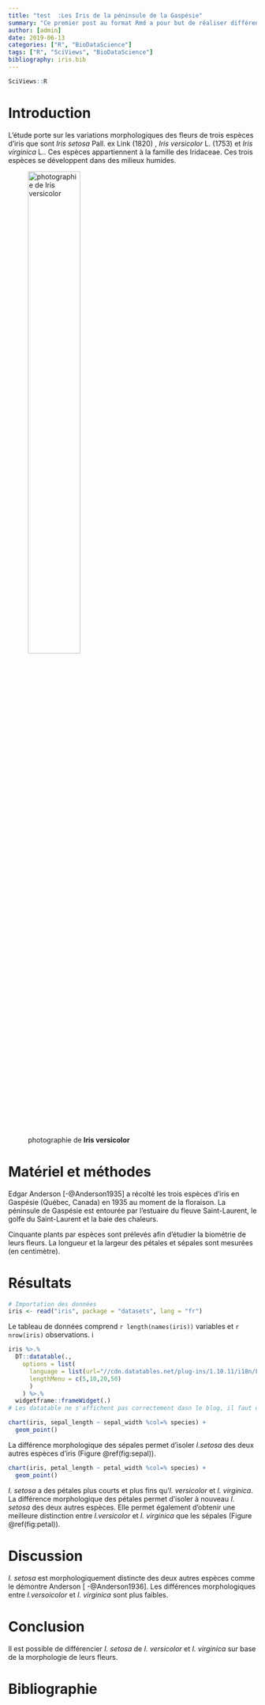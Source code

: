 ```yaml
---
title: "test  :Les Iris de la péninsule de la Gaspésie"
summary: "Ce premier post au format Rmd a pour but de réaliser différents graphiques et tableau sur le jeu de données Iris"
author: [admin]
date: 2019-06-13
categories: ["R", "BioDataScience"]
tags: ["R", "SciViews", "BioDataScience"]
bibliography: iris.bib
---
```


```r
SciViews::R
```

# Introduction

L'étude porte sur les variations morphologiques des fleurs de trois espèces d'iris que sont *Iris setosa* Pall. ex Link (1820) , *Iris versicolor* L. (1753) et *Iris virginica* L.. Ces espèces appartiennent à la famille des Iridaceae. Ces trois espèces se développent dans des milieux humides. 


![photographie de **Iris versicolor**](/img/iris.jpg){width=50%}

# Matériel et méthodes

Edgar Anderson [-@Anderson1935] a récolté les trois espèces d'iris en Gaspésie (Québec, Canada) en 1935 au moment de la floraison. La péninsule de Gaspésie est entourée par l'estuaire du fleuve Saint-Laurent, le golfe du Saint-Laurent et la baie des chaleurs.

Cinquante plants par espèces sont prélevés afin d'étudier la biométrie de leurs fleurs. La longueur et la largeur des pétales et sépales sont mesurées (en centimètre).

# Résultats

```r
# Importation des données
iris <- read("iris", package = "datasets", lang = "fr")
```

Le tableau de données comprend `r length(names(iris))` variables et `r nrow(iris)` observations. 
i
```r
iris %>.%
  DT::datatable(.,
    options = list(
      language = list(url="//cdn.datatables.net/plug-ins/1.10.11/i18n/French.json"),
      lengthMenu = c(5,10,20,50)
      )
    ) %>.%
  widgetframe::frameWidget(.) 
# Les datatable ne s'affichent pas correctement dasn le blog, il faut donc employer cette parade avec le package widgetframe
```


```r
chart(iris, sepal_length ~ sepal_width %col=% species) +
  geom_point()
```

La différence morphologique des sépales permet d'isoler *I.setosa* des deux autres espèces d'iris (Figure \@ref(fig:sepal)). 

```r
chart(iris, petal_length ~ petal_width %col=% species) +
  geom_point()
```

*I. setosa*  a des pétales plus courts et plus fins qu'*I. versicolor* et *I. virginica*. La différence morphologique des pétales permet d'isoler à nouveau *I. setosa* des deux autres espèces. Elle permet également d'obtenir une meilleure distinction entre  *I.versicolor* et *I. virginica* que les sépales (Figure \@ref(fig:petal)).


# Discussion

*I. setosa* est morphologiquement distincte des deux autres espèces comme le démontre Anderson [ -@Anderson1936]. Les différences morphologiques entre *I.versoicolor* et *I. virginica* sont plus faibles.


# Conclusion

Il est possible de différencier *I. setosa* de *I. versicolor* et *I. virginica* sur base de la morphologie de leurs fleurs. 

# Bibliographie
